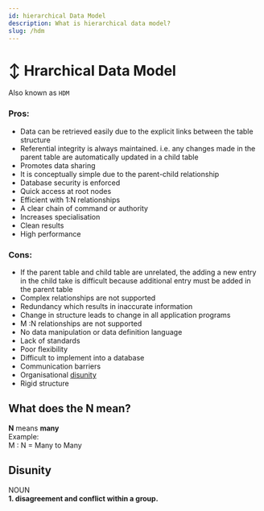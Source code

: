 ```yaml
---
id: hierarchical Data Model
description: What is hierarchical data model?
slug: /hdm
---
```


# ↕️ Hrarchical Data Model


Also known as `HDM`

### Pros:

- Data can be retrieved easily due to the explicit links between the table structure
- Referential integrity is always maintained. i.e. any changes made in the parent table are automatically updated in a child table
- Promotes data sharing
- It is conceptually simple due to the parent-child relationship
- Database security is enforced
- Quick access at root nodes
- Efficient with 1:N relationships
- A clear chain of command or authority
- Increases specialisation
- Clean results
- High performance

### Cons:

- If the parent table and child table are unrelated, the adding a new entry in the child take is difficult because additional entry must be added in the parent table
- Complex relationships are not supported
- Redundancy which results in inaccurate information
- Change in structure leads to change in all application programs
- M :N relationships are not supported
- No data manipulation or data definition language
- Lack of standards
- Poor flexibility
- Difficult to implement into a database
- Communication barriers
- Organisational [disunity](https://oldnotes.nayanpatel.net/Disunity-da0f6325f61c498ba15ca2077eb85d8e)
- Rigid structure

## What does the N mean?
**N** means **many** <br />
Example:<br />
M : N = Many to Many

## Disunity
NOUN <br />
**1. disagreement and conflict within a group.**